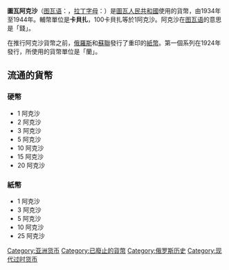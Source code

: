{{expand|time=2015-09-30T03:33:52+00:00}}
{{unreferenced|time=2015-09-30T03:33:52+00:00}}
{{Infobox Currency
| currency_name_in_local = 
| image_1 = 10aksha(1940).jpg
| image_title_1 = 10阿克沙票样
| iso_code =
| using_countries = {{Flag|Tuvan People's Republic}}
| subunit_ratio_1 = 1/100
| subunit_name_1 = {{unicode|卡貝扎}}
| symbol =
| used_coins = 1, 2, 3, 5, 10, 15, 20 {{unicode|卡貝扎}}
| used_banknotes =  1, 3, 5, 10, 25 阿克沙
| issuing_authority = 圖瓦中央銀行
| obsolete_notice = Y
}}

'''圖瓦阿克沙'''（[[图瓦语|图瓦语]]：{{lang|ru|Акша}}，[[拉丁字母|拉丁字母]]：{{lang|tyv|Akşa}}）是[[圖瓦人民共和國|圖瓦人民共和國]]使用的貨幣，由1934年至1944年。輔幣單位是'''卡貝扎'''，100卡貝扎等於1阿克沙。阿克沙在[[图瓦语|图瓦语]]的意思是「錢」。

在推行阿克沙貨幣之前，[[俄羅斯|俄羅斯]]和[[蘇聯|蘇聯]]發行了重印的[[紙幣|紙幣]]。第一個系列在1924年發行，所使用的貨幣單位是「蘭」。

==流通的貨幣==
===硬幣===
*1 阿克沙
*2 阿克沙
*3 阿克沙
*5 阿克沙
*10 阿克沙
*15 阿克沙
*20 阿克沙

===紙幣===
*1 阿克沙
*3 阿克沙
*5 阿克沙
*10 阿克沙
*25 阿克沙
[[Category:亚洲货币|Category:亚洲货币]]
[[Category:已廢止的貨幣|Category:已廢止的貨幣]]
[[Category:俄罗斯历史|Category:俄罗斯历史]]
[[Category:现代过时货币|Category:现代过时货币]]